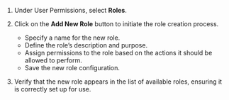 1. Under User Permissions, select **Roles**.

1. Click on the **Add New Role** button to initiate the role creation process.
   - Specify a name for the new role.
   - Define the role's description and purpose.
   - Assign permissions to the role based on the actions it should be allowed to perform.
   - Save the new role configuration.

1. Verify that the new role appears in the list of available roles, ensuring it is correctly set up for use.
